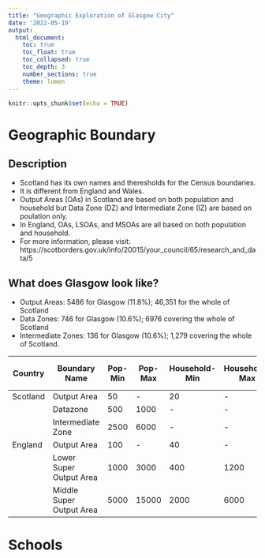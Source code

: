 ```yaml
---
title: "Geographic Exploration of Glasgow City"
date: '2022-05-19'
output: 
  html_document:
    toc: true
    toc_float: true
    toc_collapsed: true
    toc_depth: 3
    number_sections: true
    theme: lumen
---
```


```r
knitr::opts_chunk$set(echo = TRUE)
```
# Geographic Boundary
## Description
* Scotland has its own names and theresholds for the Census boundaries.
* It is different from England and Wales.
* Output Areas (OAs) in Scotland are based on both population and household but Data Zone (DZ) and Intermediate Zone (IZ) are based on poulation only.
* In England, OAs, LSOAs, and MSOAs are all based on both population and household.
* For more information, please visit: https://scotborders.gov.uk/info/20015/your_council/65/research_and_data/5

## What does Glasgow look like?
* Output Areas: 5486 for Glasgow (11.8%); 46,351 for the whole of Scotland
* Data Zones: 746 for Glasgow (10.6%); 6976 covering the whole of Scotland
* Intermediate Zones: 136 for Glasgow (10.6%); 1,279 covering the whole of Scotland.

| Country  | Boundary Name            | Pop-Min | Pop-Max | Household-Min | Household-Max | Total No.Scot 11' | Total No. Glasgow 11' |
|----------|-------------------|---------|---------|-----------|------------|-------------------|--------------|
| Scotland | Output Area              | 50      | -      | 20            | -            |  46351                   | 5486         |
|          | Datazone                 | 500     | 1000    | -            | -            |  6976                    | 746          |
|          | Intermediate Zone        | 2500    | 6000    | -            | -            |  1279                    | 136          |
| England  | Output Area              | 100     | -      | 40            | -            |  181408                  | -           |
|          | Lower Super Output Area  | 1000    | 3000    | 400           | 1200        | 34753                   | -           |
|          | Middle Super Output Area | 5000    | 15000   | 2000          | 6000        | 7201                    | -           |


# Schools


